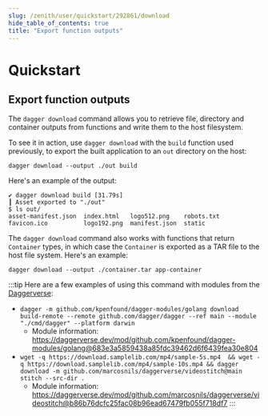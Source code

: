 ```yaml
---
slug: /zenith/user/quickstart/292861/download
hide_table_of_contents: true
title: "Export function outputs"
---
```


# Quickstart

## Export function outputs

The `dagger download` command allows you to retrieve file, directory and container outputs from functions and write them to the host filesystem.

To see it in action, use `dagger download` with the `build` function used previously, to export the built application to an `out` directory on the host:

```shell
dagger download --output ./out build
```

Here's an example of the output:

```shell
✔ dagger download build [31.79s]
┃ Asset exported to "./out"
$ ls out/
asset-manifest.json  index.html   logo512.png    robots.txt
favicon.ico          logo192.png  manifest.json  static
```

The `dagger download` command also works with functions that return `Container` types, in which case the `Container` is exported as a TAR file to the host file system. Here's an example:

```shell
dagger download --output ./container.tar app-container
```

:::tip
Here are a few examples of using this command with modules from the [Daggerverse](https://daggerverse.dev/):

- `dagger -m github.com/kpenfound/dagger-modules/golang download build-remote --remote github.com/dagger/dagger --ref main --module "./cmd/dagger" --platform darwin`
   - Module information: https://daggerverse.dev/mod/github.com/kpenfound/dagger-modules/golang@683e3a5859438a85fdc39462d6f6439fea30e804
- `wget -q https://download.samplelib.com/mp4/sample-5s.mp4  && wget -q https://download.samplelib.com/mp4/sample-10s.mp4 && dagger download -m github.com/marcosnils/daggerverse/videostitch@main stitch --src-dir .`
   - Module information: https://daggerverse.dev/mod/github.com/marcosnils/daggerverse/videostitch@b86b76dcfc25fac08b96ead67479fb055f718df7
:::

